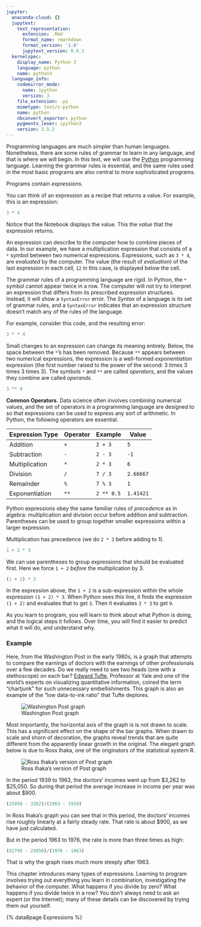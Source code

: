 ```yaml
---
jupyter:
  anaconda-cloud: {}
  jupytext:
    text_representation:
      extension: .Rmd
      format_name: rmarkdown
      format_version: '1.0'
      jupytext_version: 0.8.1
  kernelspec:
    display_name: Python 3
    language: python
    name: python3
  language_info:
    codemirror_mode:
      name: ipython
      version: 3
    file_extension: .py
    mimetype: text/x-python
    name: python
    nbconvert_exporter: python
    pygments_lexer: ipython3
    version: 3.5.2
---
```


Programming languages are much simpler than human languages. Nonetheless,
there are some rules of grammar to learn in any language, and that is where we
will begin. In this text, we will use the [Python](https://www.python.org/)
programming language. Learning the grammar rules is essential, and the same
rules used in the most basic programs are also central to more sophisticated
programs.


Programs contain *expressions*.

You can think of an expression as a recipe that returns a value.  For example,
this is an expression:

```python
3 * 4
```

Notice that the Notebook displays the value.  This the *value* that the
expression returns.

An expression can describe to the computer how to combine pieces of data. In
our example, we have a multiplication expression that consists of a `*` symbol
between two numerical expressions. Expressions, such as `3 * 4`, are
*evaluated* by the computer. The value (the result of *evaluation*) of the
last expression in each cell, `12` in this case, is displayed below the cell.


The grammar rules of a programming language are rigid. In Python, the `*`
symbol cannot appear twice in a row. The computer will not try to interpret an
expression that differs from its prescribed expression structures. Instead, it
will show a `SyntaxError` error. The *Syntax* of a language is its set of
grammar rules, and a `SyntaxError` indicates that an expression structure
doesn't match any of the rules of the language.

For example, consider this code, and the resulting error:

```python
3 * * 4
```

Small changes to an expression can change its meaning entirely. Below, the
space between the `*`'s has been removed. Because `**` appears between two
numerical expressions, the expression is a well-formed *exponentiation*
expression (the first number raised to the power of the second: 3 times 3
times 3 times 3). The symbols `*` and `**` are called *operators*, and the
values they combine are called *operands*.

```python
3 ** 4
```

**Common Operators.** Data science often involves combining numerical values,
and the set of operators in a programming language are designed to so that
expressions can be used to express any sort of arithmetic. In Python, the
following operators are essential.

| Expression Type | Operator | Example    | Value     |
|-----------------|----------|------------|-----------|
| Addition        | `+`      | `2 + 3`    | `5`       |
| Subtraction     | `-`      | `2 - 3`    | `-1`      |
| Multiplication  | `*`      | `2 * 3`    | `6`       |
| Division        | `/`      | `7 / 3`    | `2.66667` |
| Remainder       | `%`      | `7 % 3`    | `1`       |
| Exponentiation  | `**`     | `2 ** 0.5` | `1.41421` |


Python expressions obey the same familiar rules of *precedence* as in algebra:
multiplication and division occur before addition and subtraction. Parentheses
can be used to group together smaller expressions within a larger expression.

Multiplication has precedence (we do `2 * 3` before adding to 1).

```python
1 + 2 * 3
```

We can use parentheses to group expressions that should be evaluated first.
Here we force `1 + 2` *before* the multiplication by 3.

```python
(1 + 2) * 3
```

In the expression above, the `1 + 2` is a sub-expression within the whole
expression `(1 + 2) * 3`.  When Python sees this line, it finds the expression
`(1 + 2)` and evaluates that to get `3`.  Then it evaluates `3 * 3` to get
`9`.

As you learn to program, you will learn to think about what Python is doing,
and the logical steps it follows.  Over time, you will find it easier to
predict what it will do, and understand why.

### Example ###

Here, from the Washington Post in the early 1980s, is a graph that attempts to
compare the earnings of doctors with the earnings of other professionals over
a few decades. Do we really need to see two heads (one with a stethoscope) on
each bar? [Edward Tufte](https://en.wikipedia.org/wiki/Edward_Tufte),
Professor at Yale and one of the world's experts on visualizing quantitative
information, coined the term "chartjunk" for such unnecessary embellishments.
This graph is also an example of the "low data-to-ink ratio" that Tufte
deplores.

![Washington Post graph]({{ site.baseurl }}/images/bad_post_graph.png)


Most importantly, the horizontal axis of the graph is is not drawn to scale.
This has a significant effect on the shape of the bar graphs. When drawn to
scale and shorn of decoration, the graphs reveal trends that are quite
different from the apparently linear growth in the original. The elegant graph
below is due to Ross Ihaka, one of the originators of the statistical system
R.

![Ross Ihaka's version of Post graph]({{ site.baseurl }}/images/ihaka_fixed_post_graph.png)

In the period 1939 to 1963, the doctors' incomes went up from \$3,262 to
\$25,050. So during that period the average increase in income per year was
about \$900.

```python
(25050 - 3262)/(1963 - 1939)
```

In Ross Ihaka's graph you can see that in this period, the doctors' incomes
rise roughly linearly at a fairly steady rate. That rate is about \$900, as we
have just calculated.

But in the period 1963 to 1976, the rate is more than three times as high:

```python
(62799 - 25050)/(1976 - 1963)
```

That is why the graph rises much more steeply after 1963.


This chapter introduces many types of expressions. Learning to program
involves trying out everything you learn in combination, investigating the
behavior of the computer. What happens if you divide by zero? What happens if
you divide twice in a row? You don't always need to ask an expert (or the
Internet); many of these details can be discovered by trying them out
yourself.

{% data8page Expressions %}
